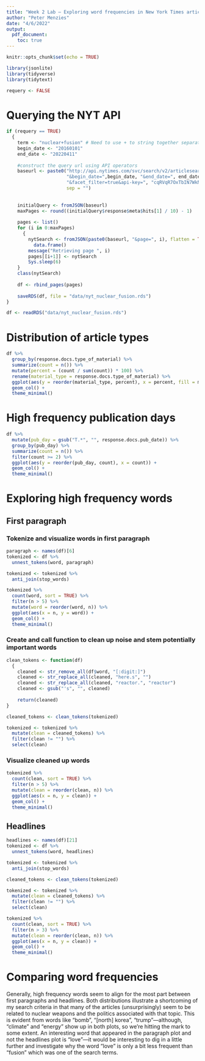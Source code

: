 ```yaml
---
title: "Week 2 Lab — Exploring word frequencies in New York Times articles related to nuclear fusion"
author: "Peter Menzies"
date: "4/6/2022"
output: 
  pdf_document:
    toc: true
---
```


```r
knitr::opts_chunk$set(echo = TRUE)

library(jsonlite)  
library(tidyverse) 
library(tidytext) 

requery <- FALSE
```

# Querying the NYT API

```r
if (requery == TRUE) 
  {
    term <- "nuclear+fusion" # Need to use + to string together separate words
    begin_date <- "20160101"
    end_date <- "20220411"
    
    #construct the query url using API operators
    baseurl <- paste0("http://api.nytimes.com/svc/search/v2/articlesearch.json?q=", term,
                      "&begin_date=",begin_date, "&end_date=", end_date,
                      "&facet_filter=true&api-key=", "cqRVqR7OxTbIN7WkN9GJ3DgGsEbMI2cR", 
                      sep = "") 
    
    
    initialQuery <- fromJSON(baseurl)
    maxPages <- round((initialQuery$response$meta$hits[1] / 10) - 1) 
    
    pages <- list()
    for (i in 0:maxPages) 
      {
        nytSearch <- fromJSON(paste0(baseurl, "&page=", i), flatten = TRUE) %>%
          data.frame() 
        message("Retrieving page ", i)
        pages[[i+1]] <- nytSearch 
        Sys.sleep(6) 
    }
    class(nytSearch)
    
    df <- rbind_pages(pages)
  
    saveRDS(df, file = "data/nyt_nuclear_fusion.rds")
}

df <- readRDS("data/nyt_nuclear_fusion.rds")
```

# Distribution of article types

```r
df %>% 
  group_by(response.docs.type_of_material) %>% 
  summarize(count = n()) %>% 
  mutate(percent = (count / sum(count)) * 100) %>% 
  rename(material_type = response.docs.type_of_material) %>% 
  ggplot(aes(y = reorder(material_type, percent), x = percent, fill = material_type)) + 
  geom_col() +
  theme_minimal()
```

# High frequency publication days

```r
df %>%
  mutate(pub_day = gsub("T.*", "", response.docs.pub_date)) %>%
  group_by(pub_day) %>%
  summarize(count = n()) %>%
  filter(count >= 2) %>%
  ggplot(aes(y = reorder(pub_day, count), x = count)) +
  geom_col() +
  theme_minimal()
```

# Exploring high frequency words

## First paragraph

### Tokenize and visualize words in first paragraph

```r
paragraph <- names(df)[6]
tokenized <- df %>% 
  unnest_tokens(word, paragraph)

tokenized <- tokenized %>% 
  anti_join(stop_words)

tokenized %>% 
  count(word, sort = TRUE) %>% 
  filter(n > 5) %>% 
  mutate(word = reorder(word, n)) %>% 
  ggplot(aes(x = n, y = word)) +
  geom_col() +
  theme_minimal()
```

### Create and call function to clean up noise and stem potentially important words

```r
clean_tokens <- function(df) 
  {
    cleaned <- str_remove_all(df$word, "[:digit:]")
    cleaned <- str_replace_all(cleaned, "here.s", "")
    cleaned <- str_replace_all(cleaned, "reactor.", "reactor")
    cleaned <- gsub("'s", "", cleaned)
    
    return(cleaned)
}
```

```r
cleaned_tokens <- clean_tokens(tokenized)

tokenized <- tokenized %>% 
  mutate(clean = cleaned_tokens) %>% 
  filter(clean != "") %>% 
  select(clean)
```

  
### Visualize cleaned up words

```r
tokenized %>% 
  count(clean, sort = TRUE) %>% 
  filter(n > 5) %>% 
  mutate(clean = reorder(clean, n)) %>% 
  ggplot(aes(x = n, y = clean)) +
  geom_col() +
  theme_minimal()
```

## Headlines

```r
headlines <- names(df)[21]
tokenized <- df %>% 
  unnest_tokens(word, headlines)

tokenized <- tokenized %>% 
  anti_join(stop_words)

cleaned_tokens <- clean_tokens(tokenized)

tokenized <- tokenized %>% 
  mutate(clean = cleaned_tokens) %>% 
  filter(clean != "") %>% 
  select(clean)

tokenized %>% 
  count(clean, sort = TRUE) %>% 
  filter(n > 3) %>% 
  mutate(clean = reorder(clean, n)) %>% 
  ggplot(aes(x = n, y = clean)) +
  geom_col() +
  theme_minimal()
```

# Comparing word frequencies

Generally, high frequency words seem to align for the most part between first paragraphs and headlines. Both distributions illustrate a shortcoming of my search criteria in that many of the articles (unsurprisingly) seem to be related to nuclear weapons and the politics associated with that topic. This is evident from words like "bomb", "[north] korea", "trump"---although, "climate" and "energy" show up in both plots, so we're hitting the mark to some extent. An interesting word that appeared in the paragraph plot and not the headlines plot is "love"---it would be interesting to dig in a little further and investigate why the word "love" is only a bit less frequent than "fusion" which was one of the search terms.



